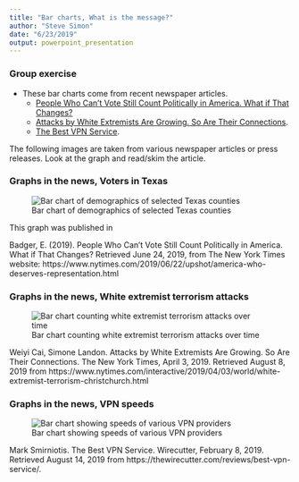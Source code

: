 ```yaml
---
title: "Bar charts, What is the message?"
author: "Steve Simon"
date: "6/23/2019"
output: powerpoint_presentation
---
```


### Group exercise
+ These bar charts come from recent newspaper articles.
  + [People Who Can’t Vote Still Count Politically in America. What if That Changes?](https://www.nytimes.com/2019/06/22/upshot/america-who-deserves-representation.html)
  + [Attacks by White Extremists Are Growing. So Are Their Connections](https://www.nytimes.com/interactive/2019/04/03/world/white-extremist-terrorism-christchurch.html).
  + [The Best VPN Service](https://thewirecutter.com/reviews/best-vpn-service/).

<div class="notes">

The following images are taken from various newspaper articles or press releases. Look at the graph and read/skim the article.

</div>

### Graphs in the news, Voters in Texas

![Bar chart of demographics of selected Texas counties](../images/external/texas-bar-chart.png)

<div class="notes">

This graph was published in

Badger, E. (2019). People Who Can’t Vote Still Count Politically in America. What if That Changes? Retrieved June 24, 2019, from The New York Times website: https://www.nytimes.com/2019/06/22/upshot/america-who-deserves-representation.html

</div>

### Graphs in the news, White extremist terrorism attacks

![Bar chart counting white extremist terrorism attacks over time](../images/external/terrorism-bar-chart.png)

<div class="notes">

Weiyi Cai, Simone Landon. Attacks by White Extremists Are Growing. So Are Their Connections. The New York Times, April 3, 2019. Retrieved August 8, 2019 from https://www.nytimes.com/interactive/2019/04/03/world/white-extremist-terrorism-christchurch.html

</div>

### Graphs in the news, VPN speeds

![Bar chart showing speeds of various VPN providers](../images/external/vpn-speeds.png)

<div class="notes">

Mark Smirniotis. The Best VPN Service. Wirecutter, February 8, 2019. Retrieved August 14, 2019 from https://thewirecutter.com/reviews/best-vpn-service/.

</div>
